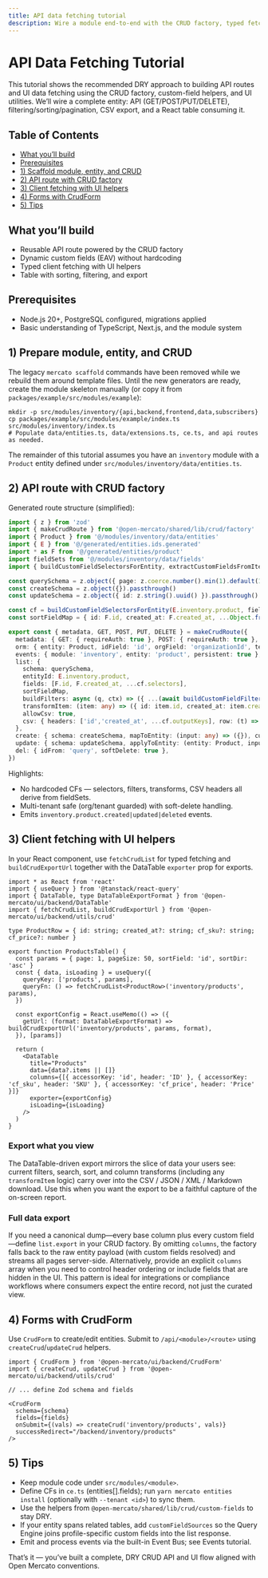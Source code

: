 ```yaml
---
title: API data fetching tutorial
description: Wire a module end-to-end with the CRUD factory, typed fetching helpers, and admin data tables.
---
```


# API Data Fetching Tutorial

This tutorial shows the recommended DRY approach to building API routes and UI data fetching using the CRUD factory, custom-field helpers, and UI utilities. We’ll wire a complete entity: API (GET/POST/PUT/DELETE), filtering/sorting/pagination, CSV export, and a React table consuming it.

## Table of Contents

- [What you’ll build](#what-youll-build)
- [Prerequisites](#prerequisites)
- [1) Scaffold module, entity, and CRUD](#1-scaffold-module-entity-and-crud)
- [2) API route with CRUD factory](#2-api-route-with-crud-factory)
- [3) Client fetching with UI helpers](#3-client-fetching-with-ui-helpers)
- [4) Forms with CrudForm](#4-forms-with-crudform)
- [5) Tips](#5-tips)

## What you’ll build

- Reusable API route powered by the CRUD factory
- Dynamic custom fields (EAV) without hardcoding
- Typed client fetching with UI helpers
- Table with sorting, filtering, and export

## Prerequisites

- Node.js 20+, PostgreSQL configured, migrations applied
- Basic understanding of TypeScript, Next.js, and the module system

## 1) Prepare module, entity, and CRUD

The legacy `mercato scaffold` commands have been removed while we rebuild them around template files. Until the new generators are ready, create the module skeleton manually (or copy it from `packages/example/src/modules/example`):

```
mkdir -p src/modules/inventory/{api,backend,frontend,data,subscribers}
cp packages/example/src/modules/example/index.ts src/modules/inventory/index.ts
# Populate data/entities.ts, data/extensions.ts, ce.ts, and api routes as needed.
```

The remainder of this tutorial assumes you have an `inventory` module with a `Product` entity defined under `src/modules/inventory/data/entities.ts`.

## 2) API route with CRUD factory

Generated route structure (simplified):

```ts
import { z } from 'zod'
import { makeCrudRoute } from '@open-mercato/shared/lib/crud/factory'
import { Product } from '@/modules/inventory/data/entities'
import { E } from '@/generated/entities.ids.generated'
import * as F from '@/generated/entities/product'
import fieldSets from '@/modules/inventory/data/fields'
import { buildCustomFieldSelectorsForEntity, extractCustomFieldsFromItem, buildCustomFieldFiltersFromQuery } from '@open-mercato/shared/lib/crud/custom-fields'

const querySchema = z.object({ page: z.coerce.number().min(1).default(1), pageSize: z.coerce.number().min(1).max(100).default(50), sortField: z.string().optional().default('id'), sortDir: z.enum(['asc','desc']).optional().default('asc') }).passthrough()
const createSchema = z.object({}).passthrough()
const updateSchema = z.object({ id: z.string().uuid() }).passthrough()

const cf = buildCustomFieldSelectorsForEntity(E.inventory.product, fieldSets)
const sortFieldMap = { id: F.id, created_at: F.created_at, ...Object.fromEntries(cf.keys.map(k => [`cf_${k}`, `cf:${k}`])) }

export const { metadata, GET, POST, PUT, DELETE } = makeCrudRoute({
  metadata: { GET: { requireAuth: true }, POST: { requireAuth: true }, PUT: { requireAuth: true }, DELETE: { requireAuth: true } },
  orm: { entity: Product, idField: 'id', orgField: 'organizationId', tenantField: 'tenantId', softDeleteField: 'deletedAt' },
  events: { module: 'inventory', entity: 'product', persistent: true },
  list: {
    schema: querySchema,
    entityId: E.inventory.product,
    fields: [F.id, F.created_at, ...cf.selectors],
    sortFieldMap,
    buildFilters: async (q, ctx) => ({ ...(await buildCustomFieldFiltersFromQuery({ entityId: E.inventory.product, query: q as any, em: ctx.container.resolve('em'), orgId: ctx.auth.orgId, tenantId: ctx.auth.tenantId })) }),
    transformItem: (item: any) => ({ id: item.id, created_at: item.created_at, ...extractCustomFieldsFromItem(item as any, cf.keys) }),
    allowCsv: true,
    csv: { headers: ['id','created_at', ...cf.outputKeys], row: (t) => [t.id, t.created_at, ...cf.outputKeys.map(k => String((t as any)[k] ?? ''))], filename: 'products.csv' },
  },
  create: { schema: createSchema, mapToEntity: (input: any) => ({}), customFields: { enabled: true, entityId: E.inventory.product, pickPrefixed: true } },
  update: { schema: updateSchema, applyToEntity: (entity: Product, input: any) => {}, customFields: { enabled: true, entityId: E.inventory.product, pickPrefixed: true } },
  del: { idFrom: 'query', softDelete: true },
})
```

Highlights:

- No hardcoded CFs — selectors, filters, transforms, CSV headers all derive from fieldSets.
- Multi-tenant safe (org/tenant guarded) with soft-delete handling.
- Emits `inventory.product.created|updated|deleted` events.

## 3) Client fetching with UI helpers

In your React component, use `fetchCrudList` for typed fetching and `buildCrudExportUrl` together with the DataTable `exporter` prop for exports.

```tsx
import * as React from 'react'
import { useQuery } from '@tanstack/react-query'
import { DataTable, type DataTableExportFormat } from '@open-mercato/ui/backend/DataTable'
import { fetchCrudList, buildCrudExportUrl } from '@open-mercato/ui/backend/utils/crud'

type ProductRow = { id: string; created_at?: string; cf_sku?: string; cf_price?: number }

export function ProductsTable() {
  const params = { page: 1, pageSize: 50, sortField: 'id', sortDir: 'asc' }
  const { data, isLoading } = useQuery({
    queryKey: ['products', params],
    queryFn: () => fetchCrudList<ProductRow>('inventory/products', params),
  })

  const exportConfig = React.useMemo(() => ({
    getUrl: (format: DataTableExportFormat) => buildCrudExportUrl('inventory/products', params, format),
  }), [params])

  return (
    <DataTable
      title="Products"
      data={data?.items || []}
      columns={[{ accessorKey: 'id', header: 'ID' }, { accessorKey: 'cf_sku', header: 'SKU' }, { accessorKey: 'cf_price', header: 'Price' }]}
      exporter={exportConfig}
      isLoading={isLoading}
    />
  )
}
```

### Export what you view

The DataTable-driven export mirrors the slice of data your users see: current filters, search, sort, and column transforms (including any `transformItem` logic) carry over into the CSV / JSON / XML / Markdown download. Use this when you want the export to be a faithful capture of the on-screen report.

### Full data export

If you need a canonical dump—every base column plus every custom field—define `list.export` in your CRUD factory. By omitting `columns`, the factory falls back to the raw entity payload (with custom fields resolved) and streams all pages server-side. Alternatively, provide an explicit `columns` array when you need to control header ordering or include fields that are hidden in the UI. This pattern is ideal for integrations or compliance workflows where consumers expect the entire record, not just the curated view.

## 4) Forms with CrudForm

Use `CrudForm` to create/edit entities. Submit to `/api/<module>/<route>` using `createCrud`/`updateCrud` helpers.

```tsx
import { CrudForm } from '@open-mercato/ui/backend/CrudForm'
import { createCrud, updateCrud } from '@open-mercato/ui/backend/utils/crud'

// ... define Zod schema and fields

<CrudForm
  schema={schema}
  fields={fields}
  onSubmit={(vals) => createCrud('inventory/products', vals)}
  successRedirect="/backend/inventory/products"
/>
```

## 5) Tips

- Keep module code under `src/modules/<module>`.
- Define CFs in `ce.ts` (entities[].fields); run `yarn mercato entities install` (optionally with `--tenant <id>`) to sync them.
- Use the helpers from `@open-mercato/shared/lib/crud/custom-fields` to stay DRY.
- If your entity spans related tables, add `customFieldSources` so the Query Engine joins profile-specific custom fields into the list response.
- Emit and process events via the built-in Event Bus; see Events tutorial.

That’s it — you’ve built a complete, DRY CRUD API and UI flow aligned with Open Mercato conventions.

